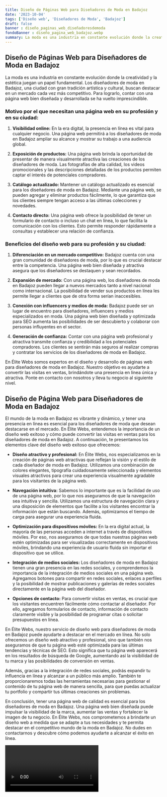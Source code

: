 ```yaml
---
title: Diseño de Páginas Web para Diseñadores de Moda en Badajoz
date: '2023-10-04'
tags: ['Diseño web', 'Diseñadores de Moda', 'Badajoz']
draft: false
banner : diseño_paginas_web_diseñadoresdemoda
fondoBanner : diseño_pagina_web_badajoz.webp
summary: La moda es una industria en constante evolución donde la creatividad y la estética juegan un papel fundamental. Los diseñadores de moda en Badajoz, una ciudad con gran tradición artística y cultural, buscan destacar en un mercado cada vez más competitivo. Para lograrlo, contar con una página web bien diseñada y desarrollada se ha vuelto imprescindible.
---
```


## Diseño de Páginas Web para Diseñadores de Moda en Badajoz

La moda es una industria en constante evolución donde la creatividad y la estética juegan un papel fundamental. Los diseñadores de moda en Badajoz, una ciudad con gran tradición artística y cultural, buscan destacar en un mercado cada vez más competitivo. Para lograrlo, contar con una página web bien diseñada y desarrollada se ha vuelto imprescindible.

### Motivo por el que necesitan una página web en su profesión y en su ciudad:

1. **Visibilidad online:** En la era digital, la presencia en línea es vital para cualquier negocio. Una página web permitirá a los diseñadores de moda en Badajoz ampliar su alcance y mostrar su trabajo a una audiencia global.

2. **Exposición de productos:** Una página web brinda la oportunidad de presentar de manera visualmente atractiva las creaciones de los diseñadores de moda. Las fotografías de alta calidad, los videos promocionales y las descripciones detalladas de los productos permiten captar el interés de potenciales compradores.

3. **Catálogo actualizado:** Mantener un catálogo actualizado es esencial para los diseñadores de moda en Badajoz. Mediante una página web, se pueden agregar y eliminar productos fácilmente, lo que garantiza que los clientes siempre tengan acceso a las últimas colecciones y novedades.

4. **Contacto directo:** Una página web ofrece la posibilidad de tener un formulario de contacto o incluso un chat en línea, lo que facilita la comunicación con los clientes. Esto permite responder rápidamente a consultas y establecer una relación de confianza.

### Beneficios del diseño web para su profesión y su ciudad:

1. **Diferenciación en un mercado competitivo:** Badajoz cuenta con una gran comunidad de diseñadores de moda, por lo que es crucial destacar entre la competencia. Una página web bien diseñada y atractiva asegura que los diseñadores se destaquen y sean recordados.

2. **Expansión de mercado:** Con una página web, los diseñadores de moda en Badajoz pueden llegar a nuevos mercados tanto a nivel nacional como internacional. La posibilidad de vender sus productos en línea les permite llegar a clientes que de otra forma serían inaccesibles.

3. **Conexión con influencers y medios de moda:** Badajoz puede ser un lugar de encuentro para diseñadores, influencers y medios especializados en moda. Una página web bien diseñada y optimizada para SEO aumenta las posibilidades de ser descubierto y colaborar con personas influyentes en el sector.

4. **Generación de confianza:** Contar con una página web profesional y atractiva transmite confianza y credibilidad a los potenciales compradores. Los clientes se sentirán más seguros al realizar compras y contratar los servicios de los diseñadores de moda en Badajoz.

En Élite Webs somos expertos en el diseño y desarrollo de páginas web para diseñadores de moda en Badajoz. Nuestro objetivo es ayudarte a convertir las visitas en ventas, brindándote una presencia en línea única y atractiva. Ponte en contacto con nosotros y lleva tu negocio al siguiente nivel.

<GifSeo />

<Cta />

## Diseño de Página Web para Diseñadores de Moda en Badajoz

El mundo de la moda en Badajoz es vibrante y dinámico, y tener una presencia en línea es esencial para los diseñadores de moda que desean destacarse en el mercado. En Élite Webs, entendemos la importancia de un diseño web exitoso y cómo puede convertir las visitas en ventas para los diseñadores de moda en Badajoz. A continuación, te presentamos los elementos clave del diseño web exitoso que ofrecemos:

- **Diseño atractivo y profesional:** En Élite Webs, nos especializamos en la creación de páginas web atractivas que reflejan la visión y el estilo de cada diseñador de moda en Badajoz. Utilizamos una combinación de colores elegantes, tipografía cuidadosamente seleccionada y elementos visuales atractivos para crear una experiencia visualmente agradable para los visitantes de la página web.

- **Navegación intuitiva:** Sabemos lo importante que es la facilidad de uso de una página web, por lo que nos aseguramos de que la navegación sea intuitiva y sencilla. Utilizamos una estructura de navegación clara y una disposición de elementos que facilite a los visitantes encontrar la información que están buscando. Además, optimizamos el tiempo de carga para asegurar una experiencia fluida.

- **Optimización para dispositivos móviles:** En la era digital actual, la mayoría de las personas acceden a internet a través de dispositivos móviles. Por eso, nos aseguramos de que todas nuestras páginas web estén optimizadas para ser visualizadas correctamente en dispositivos móviles, brindando una experiencia de usuario fluida sin importar el dispositivo que se utilice.

- **Integración de medios sociales:** Los diseñadores de moda en Badajoz tienen una gran presencia en las redes sociales, y comprendemos la importancia de la integración de medios sociales en una página web. Agregamos botones para compartir en redes sociales, enlaces a perfiles y la posibilidad de mostrar publicaciones y galerías de redes sociales directamente en la página web del diseñador.

- **Opciones de contacto:** Para convertir visitas en ventas, es crucial que los visitantes encuentren fácilmente cómo contactar al diseñador. Por ello, agregamos formularios de contacto, información de contacto claramente visible y la posibilidad de programar citas o solicitar presupuestos en línea.

En Élite Webs, nuestro servicio de diseño web para diseñadores de moda en Badajoz puede ayudarte a destacar en el mercado en línea. No solo ofrecemos un diseño web atractivo y profesional, sino que también nos aseguramos de que tu página web esté optimizada para las últimas tendencias y técnicas de SEO. Esto significa que tu página web aparecerá en los resultados de búsqueda de Google, aumentando así la visibilidad de tu marca y las posibilidades de conversión en ventas.

Además, gracias a la integración de redes sociales, podrás expandir tu influencia en línea y alcanzar a un público más amplio. También te proporcionaremos todas las herramientas necesarias para gestionar el contenido de tu página web de manera sencilla, para que puedas actualizar tu portfolio y compartir tus últimas creaciones sin problemas.

En conclusión, tener una página web de calidad es esencial para los diseñadores de moda en Badajoz. Una página web bien diseñada puede impulsar la visibilidad de la marca, aumentar las ventas y fortalecer la imagen de tu negocio. En Élite Webs, nos comprometemos a brindarte un diseño web a medida que se adapte a tus necesidades y te permita destacar en el competitivo mundo de la moda en Badajoz. No dudes en contactarnos y descubre cómo podemos ayudarte a alcanzar el éxito en línea.

<Video />

<CtaBot job='Diseñadores de Moda' city='Badajoz'/>

<Gmaps query='Badajoz+españa+maps' />